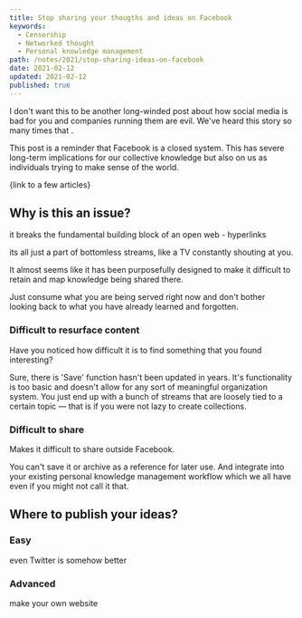 ```yaml
---
title: Stop sharing your thougths and ideas on Facebook
keywords:
  - Censorship
  - Networked thought
  - Personal knowledge management
path: /notes/2021/stop-sharing-ideas-on-facebook
date: 2021-02-12
updated: 2021-02-12
published: true
---
```


I don't want this to be another long-winded post about how social media is bad for you and companies running them are evil. We've heard this story so many times that .

This post is a reminder that Facebook is a closed system. This has severe long-term implications for our collective knowledge but also on us as individuals trying to make sense of the world.

{link to a few articles}

## Why is this an issue?

it breaks the fundamental building block of an open web - hyperlinks

its all just a part of bottomless streams, like a TV constantly shouting at you.

It almost seems like it has been purposefully designed to make it difficult to retain and map knowledge being shared there.

Just consume what you are being served right now and don't bother looking back to what you have already learned and forgotten.

### Difficult to resurface content
Have you noticed how difficult it is to find something that you found interesting?

Sure, there is 'Save' function hasn't been updated in years. It's functionality is too basic and doesn't allow for any sort of meaningful organization system. You just end up with a bunch of streams that are loosely tied to a certain topic — that is if you were not lazy to create collections. 

### Difficult to share

Makes it difficult to share outside Facebook.

You can't save it or archive as a reference for later use. And integrate into your existing personal knowledge management workflow which we all have even if you might not call it that.


## Where to publish your ideas?


### Easy

even Twitter is somehow better


### Advanced

make your own website

